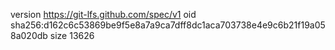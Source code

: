 version https://git-lfs.github.com/spec/v1
oid sha256:d162c6c53869be9f5e8a7a9ca7dff8dc1aca703738e4e9c6b21f19a058a020db
size 13626
